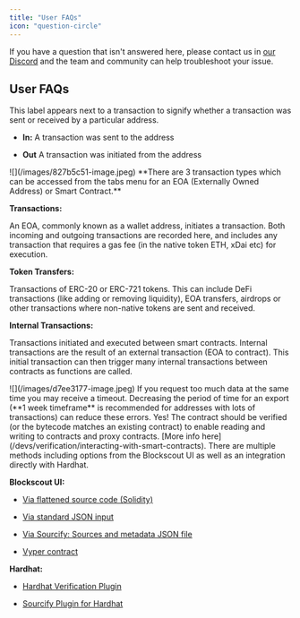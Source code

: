 ```yaml
---
title: "User FAQs"
icon: "question-circle"
---
```


If you have a question that isn't answered here, please contact us in [our Discord](https://discord.gg/blockscout) and the team and community can help troubleshoot your issue.

## User FAQs

<AccordionGroup>
<Accordion title='What does the "in" or "out" label mean on a transaction?'>
This label appears next to a transaction to signify whether a transaction was sent or received by a particular address.

* **In:** A transaction was sent to the address

* **Out** A transaction was initiated from the address

<Frame>
![](/images/827b5c51-image.jpeg)
</Frame>

</Accordion>

<Accordion title="What are the different transaction types?">
**There are 3 transaction types which can be accessed from the tabs menu for an EOA (Externally Owned Address) or Smart Contract.**

**Transactions:** 

An EOA, commonly known as a wallet address, initiates a transaction. Both incoming and outgoing transactions are recorded here, and includes any transaction that requires a gas fee (in the native token ETH, xDai etc) for execution.

**Token Transfers:** 

Transactions of ERC-20 or ERC-721 tokens. This can include DeFi transactions (like adding or removing liquidity), EOA transfers, airdrops or other transactions where non-native tokens are sent and received.

**Internal Transactions:** 

Transactions initiated and executed between smart contracts. Internal transactions are the result of an external transaction (EOA to contract). This initial transaction can then trigger many internal transactions between contracts as functions are called.

<Frame>
![](/images/d7ee3177-image.jpeg)
</Frame>

</Accordion>

<Accordion title="What is CSV export error 504?">
If you request too much data at the same time you may receive a timeout. Decreasing the period of time for an export (**1 week timeframe** is recommended for addresses with lots of transactions) can reduce these errors.

</Accordion>

<Accordion title="How can I access and read/write contract methods?">
Yes! The contract should be verified (or the bytecode matches an existing contract) to enable reading and writing to contracts and proxy contracts. [More info here](/devs/verification/interacting-with-smart-contracts).

</Accordion>

<Accordion title="How do I verify a smart contract?">
There are multiple methods including options from the Blockscout UI as well as an integration directly with Hardhat.

**Blockscout UI:**

* [Via flattened source code (Solidity)](/devs/verification#via-flattened-source-code)

* [Via standard JSON input](/faqs/faqs#via-standard-json-input)

* [Via Sourcify: Sources and metadata JSON file](/devs/verification/contracts-verification-via-sourcify)

* [Vyper contract](/devs/verification#vyper-contract)

**Hardhat:**

* [Hardhat Verification Plugin](/devs/verification/hardhat-verification-plugin)

* [Sourcify Plugin for Hardhat](/devs/verification/hardhat-verification-plugin/sourcify-plugin-for-hardhat)

</Accordion>
</AccordionGroup>


